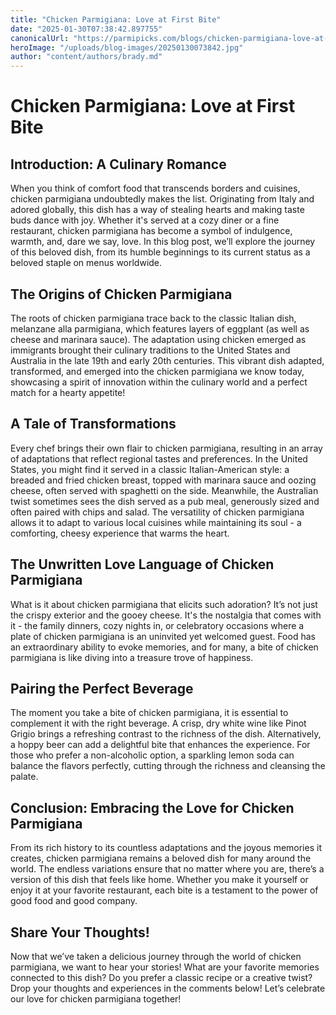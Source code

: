 ```yaml
---
title: "Chicken Parmigiana: Love at First Bite"
date: "2025-01-30T07:38:42.897755"
canonicalUrl: "https://parmipicks.com/blogs/chicken-parmigiana-love-at-first-bite"
heroImage: "/uploads/blog-images/20250130073842.jpg"
author: "content/authors/brady.md"
---
```


# Chicken Parmigiana: Love at First Bite

## Introduction: A Culinary Romance

When you think of comfort food that transcends borders and cuisines, chicken parmigiana undoubtedly makes the list. Originating from Italy and adored globally, this dish has a way of stealing hearts and making taste buds dance with joy. Whether it's served at a cozy diner or a fine restaurant, chicken parmigiana has become a symbol of indulgence, warmth, and, dare we say, love. In this blog post, we’ll explore the journey of this beloved dish, from its humble beginnings to its current status as a beloved staple on menus worldwide.

## The Origins of Chicken Parmigiana

The roots of chicken parmigiana trace back to the classic Italian dish, melanzane alla parmigiana, which features layers of eggplant (as well as cheese and marinara sauce). The adaptation using chicken emerged as immigrants brought their culinary traditions to the United States and Australia in the late 19th and early 20th centuries. This vibrant dish adapted, transformed, and emerged into the chicken parmigiana we know today, showcasing a spirit of innovation within the culinary world and a perfect match for a hearty appetite!

## A Tale of Transformations

Every chef brings their own flair to chicken parmigiana, resulting in an array of adaptations that reflect regional tastes and preferences. In the United States, you might find it served in a classic Italian-American style: a breaded and fried chicken breast, topped with marinara sauce and oozing cheese, often served with spaghetti on the side. Meanwhile, the Australian twist sometimes sees the dish served as a pub meal, generously sized and often paired with chips and salad. The versatility of chicken parmigiana allows it to adapt to various local cuisines while maintaining its soul - a comforting, cheesy experience that warms the heart.

## The Unwritten Love Language of Chicken Parmigiana

What is it about chicken parmigiana that elicits such adoration? It’s not just the crispy exterior and the gooey cheese. It's the nostalgia that comes with it - the family dinners, cozy nights in, or celebratory occasions where a plate of chicken parmigiana is an uninvited yet welcomed guest. Food has an extraordinary ability to evoke memories, and for many, a bite of chicken parmigiana is like diving into a treasure trove of happiness.

## Pairing the Perfect Beverage

The moment you take a bite of chicken parmigiana, it is essential to complement it with the right beverage. A crisp, dry white wine like Pinot Grigio brings a refreshing contrast to the richness of the dish. Alternatively, a hoppy beer can add a delightful bite that enhances the experience. For those who prefer a non-alcoholic option, a sparkling lemon soda can balance the flavors perfectly, cutting through the richness and cleansing the palate.

## Conclusion: Embracing the Love for Chicken Parmigiana

From its rich history to its countless adaptations and the joyous memories it creates, chicken parmigiana remains a beloved dish for many around the world. The endless variations ensure that no matter where you are, there’s a version of this dish that feels like home. Whether you make it yourself or enjoy it at your favorite restaurant, each bite is a testament to the power of good food and good company.

## Share Your Thoughts!

Now that we’ve taken a delicious journey through the world of chicken parmigiana, we want to hear your stories! What are your favorite memories connected to this dish? Do you prefer a classic recipe or a creative twist? Drop your thoughts and experiences in the comments below! Let’s celebrate our love for chicken parmigiana together!
